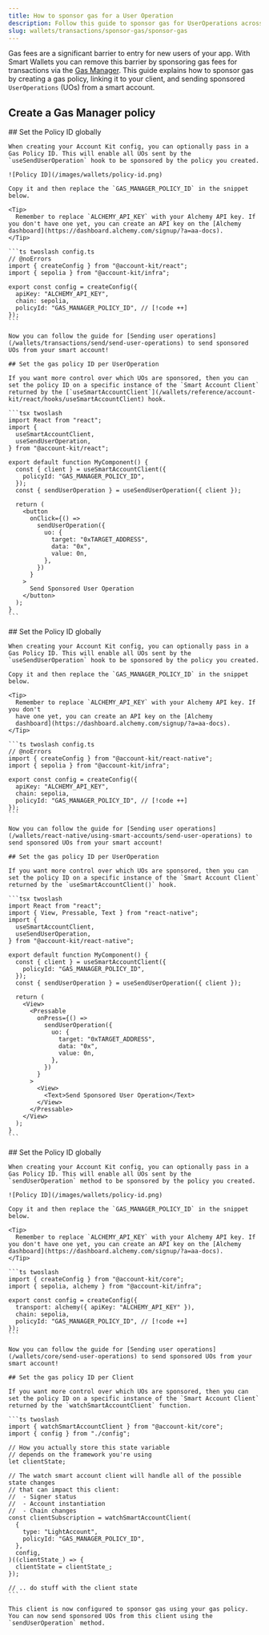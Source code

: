 ```yaml
---
title: How to sponsor gas for a User Operation
description: Follow this guide to sponsor gas for UserOperations across different frameworks
slug: wallets/transactions/sponsor-gas/sponsor-gas
---
```


Gas fees are a significant barrier to entry for new users of your app. With Smart Wallets you can remove this barrier by sponsoring gas fees for transactions via the [Gas Manager](https://docs.alchemy.com/docs/gas-manager-services/?a=ak-docs). This guide explains how to sponsor gas by creating a gas policy, linking it to your client, and sending sponsored `UserOperations` (UOs) from a smart account.

## Create a Gas Manager policy

<Markdown src="../../shared/create-gas-policy.mdx" />

<Tabs>
  <Tab title="React">
    ## Set the Policy ID globally

    When creating your Account Kit config, you can optionally pass in a Gas Policy ID. This will enable all UOs sent by the `useSendUserOperation` hook to be sponsored by the policy you created.

    ![Policy ID](/images/wallets/policy-id.png)

    Copy it and then replace the `GAS_MANAGER_POLICY_ID` in the snippet below.

    <Tip>
      Remember to replace `ALCHEMY_API_KEY` with your Alchemy API key. If you don't have one yet, you can create an API key on the [Alchemy dashboard](https://dashboard.alchemy.com/signup/?a=aa-docs).
    </Tip>

    ```ts twoslash config.ts
    // @noErrors
    import { createConfig } from "@account-kit/react";
    import { sepolia } from "@account-kit/infra";

    export const config = createConfig({
      apiKey: "ALCHEMY_API_KEY",
      chain: sepolia,
      policyId: "GAS_MANAGER_POLICY_ID", // [!code ++]
    });
    ```

    Now you can follow the guide for [Sending user operations](/wallets/transactions/send/send-user-operations) to send sponsored UOs from your smart account!

    ## Set the gas policy ID per UserOperation

    If you want more control over which UOs are sponsored, then you can set the policy ID on a specific instance of the `Smart Account Client` returned by the [`useSmartAccountClient`](/wallets/reference/account-kit/react/hooks/useSmartAccountClient) hook.

    ```tsx twoslash
    import React from "react";
    import {
      useSmartAccountClient,
      useSendUserOperation,
    } from "@account-kit/react";

    export default function MyComponent() {
      const { client } = useSmartAccountClient({
        policyId: "GAS_MANAGER_POLICY_ID",
      });
      const { sendUserOperation } = useSendUserOperation({ client });

      return (
        <button
          onClick={() =>
            sendUserOperation({
              uo: {
                target: "0xTARGET_ADDRESS",
                data: "0x",
                value: 0n,
              },
            })
          }
        >
          Send Sponsored User Operation
        </button>
      );
    }
    ```

  </Tab>
  <Tab title="React Native">
    ## Set the Policy ID globally

    When creating your Account Kit config, you can optionally pass in a Gas Policy ID. This will enable all UOs sent by the `useSendUserOperation` hook to be sponsored by the policy you created.

    Copy it and then replace the `GAS_MANAGER_POLICY_ID` in the snippet below.

    <Tip>
      Remember to replace `ALCHEMY_API_KEY` with your Alchemy API key. If you don't
      have one yet, you can create an API key on the [Alchemy
      dashboard](https://dashboard.alchemy.com/signup/?a=aa-docs).
    </Tip>

    ```ts twoslash config.ts
    // @noErrors
    import { createConfig } from "@account-kit/react-native";
    import { sepolia } from "@account-kit/infra";

    export const config = createConfig({
      apiKey: "ALCHEMY_API_KEY",
      chain: sepolia,
      policyId: "GAS_MANAGER_POLICY_ID", // [!code ++]
    });
    ```

    Now you can follow the guide for [Sending user operations](/wallets/react-native/using-smart-accounts/send-user-operations) to send sponsored UOs from your smart account!

    ## Set the gas policy ID per UserOperation

    If you want more control over which UOs are sponsored, then you can set the policy ID on a specific instance of the `Smart Account Client` returned by the `useSmartAccountClient()` hook.

    ```tsx twoslash
    import React from "react";
    import { View, Pressable, Text } from "react-native";
    import {
      useSmartAccountClient,
      useSendUserOperation,
    } from "@account-kit/react-native";

    export default function MyComponent() {
      const { client } = useSmartAccountClient({
        policyId: "GAS_MANAGER_POLICY_ID",
      });
      const { sendUserOperation } = useSendUserOperation({ client });

      return (
        <View>
          <Pressable
            onPress={() =>
              sendUserOperation({
                uo: {
                  target: "0xTARGET_ADDRESS",
                  data: "0x",
                  value: 0n,
                },
              })
            }
          >
            <View>
              <Text>Send Sponsored User Operation</Text>
            </View>
          </Pressable>
        </View>
      );
    }
    ```

  </Tab>
  <Tab title="Other JS">
    ## Set the Policy ID globally

    When creating your Account Kit config, you can optionally pass in a Gas Policy ID. This will enable all UOs sent by the `sendUserOperation` method to be sponsored by the policy you created.

    ![Policy ID](/images/wallets/policy-id.png)

    Copy it and then replace the `GAS_MANAGER_POLICY_ID` in the snippet below.

    <Tip>
      Remember to replace `ALCHEMY_API_KEY` with your Alchemy API key. If you don't have one yet, you can create an API key on the [Alchemy dashboard](https://dashboard.alchemy.com/signup/?a=aa-docs).
    </Tip>

    ```ts twoslash
    import { createConfig } from "@account-kit/core";
    import { sepolia, alchemy } from "@account-kit/infra";

    export const config = createConfig({
      transport: alchemy({ apiKey: "ALCHEMY_API_KEY" }),
      chain: sepolia,
      policyId: "GAS_MANAGER_POLICY_ID", // [!code ++]
    });
    ```

    Now you can follow the guide for [Sending user operations](/wallets/core/send-user-operations) to send sponsored UOs from your smart account!

    ## Set the gas policy ID per Client

    If you want more control over which UOs are sponsored, then you can set the policy ID on a specific instance of the `Smart Account Client` returned by the `watchSmartAccountClient` function.

    ```ts twoslash
    import { watchSmartAccountClient } from "@account-kit/core";
    import { config } from "./config";

    // How you actually store this state variable
    // depends on the framework you're using
    let clientState;

    // The watch smart account client will handle all of the possible state changes
    // that can impact this client:
    //  - Signer status
    //  - Account instantiation
    //  - Chain changes
    const clientSubscription = watchSmartAccountClient(
      {
        type: "LightAccount",
        policyId: "GAS_MANAGER_POLICY_ID",
      },
      config,
    )((clientState_) => {
      clientState = clientState_;
    });

    // .. do stuff with the client state
    ```

    This client is now configured to sponsor gas using your gas policy. You can now send sponsored UOs from this client using the `sendUserOperation` method.

  </Tab>
</Tabs>
